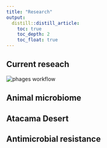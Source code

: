 ```yaml
---
title: "Research"
output:
  distill::distill_article:
    toc: true
    toc_depth: 2
    toc_float: true
---
```


## Current reseach

<img src="images/proposal_phages.png" alt="phages workflow" />

## Animal microbiome

## Atacama Desert

## Antimicrobial resistance
